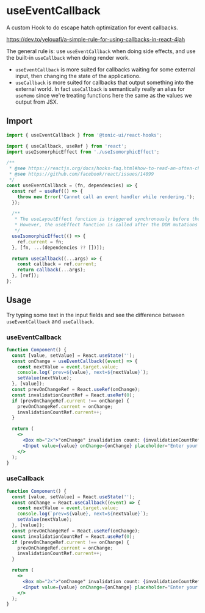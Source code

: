 # useEventCallback

A custom Hook to do escape hatch optimization for event callbacks.

https://dev.to/yelouafi/a-simple-rule-for-using-callbacks-in-react-4jah

The general rule is: use `useEventCallback` when doing side effects, and use the built-in `useCallback` when doing render work.
* `useEventCallback` is more suited for callbacks waiting for some external input, then changing the state of the applicationo.
* `useCallback` is more suited for callbacks that output something into the external world. In fact `useCallback` is semantically really an alias for `useMemo` since we're treating functions here the same as the values we output from JSX.


## Import

```js
import { useEventCallback } from '@tonic-ui/react-hooks';
```

```js
import { useCallback, useRef } from 'react';
import useIsomorphicEffect from './useIsomorphicEffect';

/**
 * @see https://reactjs.org/docs/hooks-faq.html#how-to-read-an-often-changing-value-from-usecallback
 * @see https://github.com/facebook/react/issues/14099
 */
const useEventCallback = (fn, dependencies) => {
  const ref = useRef(() => {
    throw new Error('Cannot call an event handler while rendering.');
  });

  /**
   * The useLayoutEffect function is triggered synchronously before the DOM mutations are painted.
   * However, the useEffect function is called after the DOM mutations are painted.
   */
  useIsomorphicEffect(() => {
    ref.current = fn;
  }, [fn, ...(dependencies ?? [])]);

  return useCallback((...args) => {
    const callback = ref.current;
    return callback(...args);
  }, [ref]);
};
```

## Usage

Try typing some text in the input fields and see the difference between `useEventCallback` and `useCallback`.

### useEventCallback

```jsx
function Component() {
  const [value, setValue] = React.useState('');
  const onChange = useEventCallback((event) => {
    const nextValue = event.target.value;
    console.log(`prev=${value}, next=${nextValue}`);
    setValue(nextValue);
  }, [value]);
  const prevOnChangeRef = React.useRef(onChange);
  const invalidationCountRef = React.useRef(0);
  if (prevOnChangeRef.current !== onChange) {
    prevOnChangeRef.current = onChange;
    invalidationCountRef.current++;
  }

  return (
    <>
      <Box mb="2x">"onChange" invalidation count: {invalidationCountRef.current}</Box>
      <Input value={value} onChange={onChange} placeholder="Enter your text" />
    </>
  );
}
```

### useCallback

```jsx
function Component() {
  const [value, setValue] = React.useState('');
  const onChange = React.useCallback((event) => {
    const nextValue = event.target.value;
    console.log(`prev=${value}, next=${nextValue}`);
    setValue(nextValue);
  }, [value]);
  const prevOnChangeRef = React.useRef(onChange);
  const invalidationCountRef = React.useRef(0);
  if (prevOnChangeRef.current !== onChange) {
    prevOnChangeRef.current = onChange;
    invalidationCountRef.current++;
  }

  return (
    <>
      <Box mb="2x">"onChange" invalidation count: {invalidationCountRef.current}</Box>
      <Input value={value} onChange={onChange} placeholder="Enter your text" />
    </>
  );
}
```
